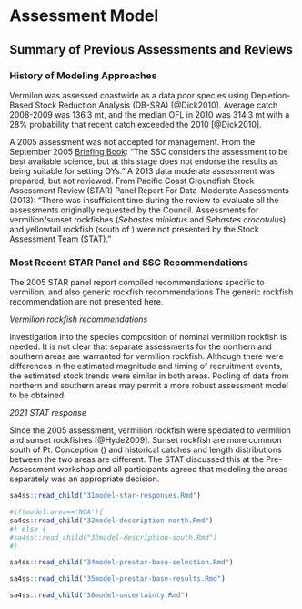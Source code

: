 # Assessment Model

## Summary of Previous Assessments and Reviews

### History of Modeling Approaches

Vermilon was assessed coastwide as a data poor species using 
Depletion-Based Stock Reduction Analysis (DB-SRA) [@Dick2010]. Average catch 
2008-2009 was 136.3 mt, and the median OFL in 2010 was 314.3 mt with a 28% 
probability that recent catch exceeded the 2010 [@Dick2010].

A 2005 assessment was not accepted for management. 
From the September 2005 [Briefing Book](https://www.pcouncil.org/documents/2005/09/f-groundfish-management-september-2005.pdf/): 
"The SSC considers the assessment to be best available science, but at this  stage does not 
endorse the results as being suitable for setting OYs." A 2013 data moderate 
assessment was prepared, but not reviewed. From Pacific Coast Groundfish Stock 
Assessment Review (STAR) Panel Report For Data-Moderate Assessments (2013): 
"There was insufficient time during the review to evaluate all the assessments 
originally requested by the Council. Assessments for vermilion/sunset rockfishes 
(*Sebastes miniatus* and *Sebastes crocotulus*) and yellowtail rockfish 
(south of \CapeM) were not presented by the Stock Assessment Team (STAT)."


### Most Recent STAR Panel and SSC Recommendations 

The 2005 STAR panel report compiled recommendations specific to vermilion, and also 
generic rockfish recommendations The generic rockfish recommendation are not 
presented here.


*Vermilion rockfish recommendations*

Investigation into the species composition of nominal vermilion rockfish is needed.
It is not clear that separate assessments for the northern and southern areas are warranted
for vermilion rockfish. Although there were differences in the estimated magnitude and
timing of recruitment events, the estimated stock trends were similar in both areas.
Pooling of data from northern and southern areas may permit a more robust assessment
model to be obtained.

*2021 STAT response* 

Since the 2005 assessment, vermilion rockfish were speciated 
to vermilion and sunset rockfishes [@Hyde2009].  Sunset rockfish are more common south of 
Pt. Conception (\PtC) and historical catches and length distributions between 
the two areas are different. The STAT discussed this at the Pre-Assessment workshop 
and all participants agreed that modeling the areas separately was an appropriate 
decision.



```r
sa4ss::read_child("31model-star-responses.Rmd")
```


```r
#if(model.area=='NCA'){
sa4ss::read_child("32model-description-north.Rmd") 
#} else {
#sa4ss::read_child("32model-description-south.Rmd")
#}
```



```r
sa4ss::read_child("34model-prestar-base-selection.Rmd")
```


```r
sa4ss::read_child("35model-prestar-base-results.Rmd")
```


```r
sa4ss::read_child("36model-uncertainty.Rmd")
```


